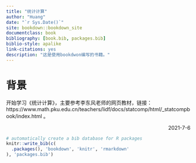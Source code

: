 ```yaml
--- 
title: "统计计算"
author: "Huang"
date: "`r Sys.Date()`"
site: bookdown::bookdown_site
documentclass: book
bibliography: [book.bib, packages.bib]
biblio-style: apalike
link-citations: yes
description: "这是使用bookdwon编写的书籍。"
---
```


# 背景 {-}

开始学习《统计计算》，主要参考李东风老师的网页教材，链接：https://www.math.pku.edu.cn/teachers/lidf/docs/statcomp/html/_statcompbook/index.html 。


<p style="text-align: right;">2021-7-6</p>

```r
# automatically create a bib database for R packages
knitr::write_bib(c(
  .packages(), 'bookdown', 'knitr', 'rmarkdown'
), 'packages.bib')
```



